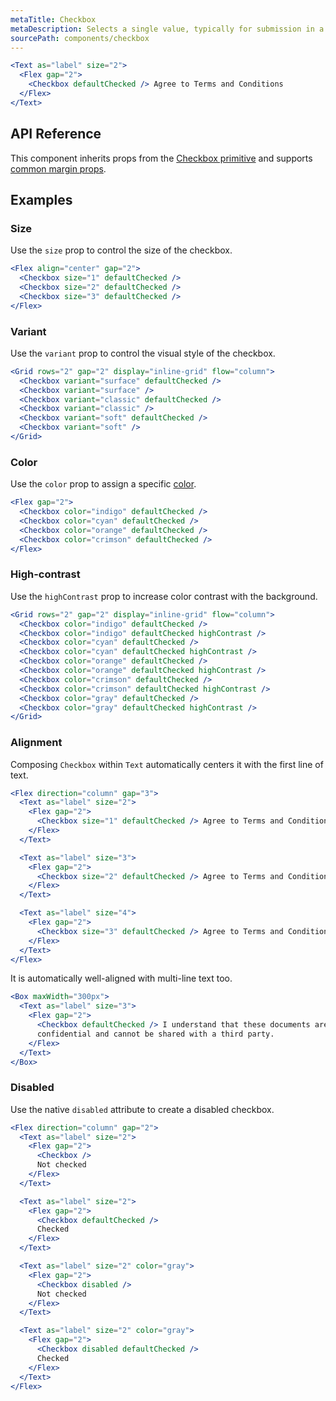 ```yaml
---
metaTitle: Checkbox
metaDescription: Selects a single value, typically for submission in a form.
sourcePath: components/checkbox
---
```


```jsx live=true
<Text as="label" size="2">
  <Flex gap="2">
    <Checkbox defaultChecked /> Agree to Terms and Conditions
  </Flex>
</Text>
```

## API Reference

This component inherits props from the [Checkbox primitive](/primitives/docs/components/checkbox) and supports [common margin props](/themes/docs/theme/layout#margin-props).

<ThemesPropsTable defs="checkboxPropDefs" />

## Examples

### Size

Use the `size` prop to control the size of the checkbox.

```jsx live=true
<Flex align="center" gap="2">
  <Checkbox size="1" defaultChecked />
  <Checkbox size="2" defaultChecked />
  <Checkbox size="3" defaultChecked />
</Flex>
```

### Variant

Use the `variant` prop to control the visual style of the checkbox.

```jsx live=true
<Grid rows="2" gap="2" display="inline-grid" flow="column">
  <Checkbox variant="surface" defaultChecked />
  <Checkbox variant="surface" />
  <Checkbox variant="classic" defaultChecked />
  <Checkbox variant="classic" />
  <Checkbox variant="soft" defaultChecked />
  <Checkbox variant="soft" />
</Grid>
```

### Color

Use the `color` prop to assign a specific [color](/themes/docs/theme/color).

```jsx live=true
<Flex gap="2">
  <Checkbox color="indigo" defaultChecked />
  <Checkbox color="cyan" defaultChecked />
  <Checkbox color="orange" defaultChecked />
  <Checkbox color="crimson" defaultChecked />
</Flex>
```

### High-contrast

Use the `highContrast` prop to increase color contrast with the background.

```jsx live=true
<Grid rows="2" gap="2" display="inline-grid" flow="column">
  <Checkbox color="indigo" defaultChecked />
  <Checkbox color="indigo" defaultChecked highContrast />
  <Checkbox color="cyan" defaultChecked />
  <Checkbox color="cyan" defaultChecked highContrast />
  <Checkbox color="orange" defaultChecked />
  <Checkbox color="orange" defaultChecked highContrast />
  <Checkbox color="crimson" defaultChecked />
  <Checkbox color="crimson" defaultChecked highContrast />
  <Checkbox color="gray" defaultChecked />
  <Checkbox color="gray" defaultChecked highContrast />
</Grid>
```

### Alignment

Composing `Checkbox` within `Text` automatically centers it with the first line of text.

```jsx live="true"
<Flex direction="column" gap="3">
  <Text as="label" size="2">
    <Flex gap="2">
      <Checkbox size="1" defaultChecked /> Agree to Terms and Conditions
    </Flex>
  </Text>

  <Text as="label" size="3">
    <Flex gap="2">
      <Checkbox size="2" defaultChecked /> Agree to Terms and Conditions
    </Flex>
  </Text>

  <Text as="label" size="4">
    <Flex gap="2">
      <Checkbox size="3" defaultChecked /> Agree to Terms and Conditions
    </Flex>
  </Text>
</Flex>
```

It is automatically well-aligned with multi-line text too.

```jsx live="true"
<Box maxWidth="300px">
  <Text as="label" size="3">
    <Flex gap="2">
      <Checkbox defaultChecked /> I understand that these documents are
      confidential and cannot be shared with a third party.
    </Flex>
  </Text>
</Box>
```

### Disabled

Use the native `disabled` attribute to create a disabled checkbox.

```jsx live="true"
<Flex direction="column" gap="2">
  <Text as="label" size="2">
    <Flex gap="2">
      <Checkbox />
      Not checked
    </Flex>
  </Text>

  <Text as="label" size="2">
    <Flex gap="2">
      <Checkbox defaultChecked />
      Checked
    </Flex>
  </Text>

  <Text as="label" size="2" color="gray">
    <Flex gap="2">
      <Checkbox disabled />
      Not checked
    </Flex>
  </Text>

  <Text as="label" size="2" color="gray">
    <Flex gap="2">
      <Checkbox disabled defaultChecked />
      Checked
    </Flex>
  </Text>
</Flex>
```
